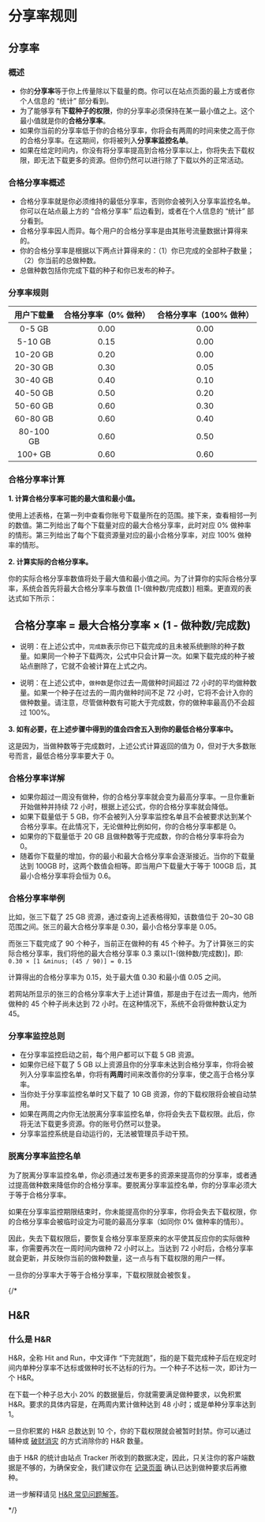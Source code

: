 <H1 id="content">分享率规则</H1>

<H2 id="ratio-system-overview">分享率</H2>

<H3 id="ratio-system-overview">概述</H3>

- 你的**分享率**等于你上传量除以下载量的商。你可以在站点页面的最上方或者你个人信息的 “统计” 部分看到。
- 为了能够享有**下载种子的权限**，你的分享率必须保持在某一最小值之上。这个最小值就是你的**合格分享率**。
- 如果你当前的分享率低于你的合格分享率，你将会有两周的时间来使之高于你的合格分享率。在这期间，你将被列入**分享率监控名单**。
- 如果在给定时间内，你没有将分享率提高到合格分享率以上，你将失去下载权限，即无法下载更多的资源。但你仍然可以进行除了下载以外的正常活动。

<H3 id="required-ratio-overview">合格分享率概述</H3>

- 合格分享率就是你必须维持的最低分享率，否则你会被列入分享率监控名单。你可以在站点最上方的 “合格分享率” 后边看到，或者在个人信息的 “统计” 部分看到。
- 合格分享率因人而异。每个用户的合格分享率是由其账号流量数据计算得来的。
- 你的合格分享率是根据以下两点计算得来的：（1）你已完成的全部种子数量；（2）你当前的总做种数。
- 总做种数包括你完成下载的种子和你已发布的种子。

<H3 id="required-ratio-table">分享率规则</H3>

| 用户下载量 | 合格分享率（0% 做种） | 合格分享率（100% 做种） |
| :--------: | :-------------------: | :---------------------: |
|   0-5 GB   |         0.00          |          0.00           |
|  5-10 GB   |         0.15          |          0.00           |
|  10-20 GB  |         0.20          |          0.00           |
|  20-30 GB  |         0.30          |          0.05           |
|  30-40 GB  |         0.40          |          0.10           |
|  40-50 GB  |         0.50          |          0.20           |
|  50-60 GB  |         0.60          |          0.30           |
|  60-80 GB  |         0.60          |          0.40           |
| 80-100 GB  |         0.60          |          0.50           |
|  100+ GB   |         0.60          |          0.60           |

<H3 id="required-ratio-calculation">合格分享率计算</H3>

**1. 计算合格分享率可能的最大值和最小值。**

使用上述表格，在第一列中查看你账号下载量所在的范围。接下来，查看相邻一列的数值。第二列给出了每个下载量对应的最大合格分享率，此时对应 0% 做种率的情形。第三列给出了每个下载资源量对应的最小合格分享率，对应 100% 做种率的情形。

**2. 计算实际的合格分享率。**

你的实际合格分享率数值将处于最大值和最小值之间。为了计算你的实际合格分享率，系统会首先将最大合格分享率与数值 [1-(做种数/完成数)] 相乘。更直观的表达式如下所示：

<Center>
  <H2>合格分享率 = 最大合格分享率 × (1 - 做种数/完成数)</H2>
</Center>

- 说明：在上述公式中，`完成数`表示你已下载完成的且未被系统删除的种子数量。如果同一个种子下载两次，公式中只会计算一次。如果下载完成的种子被站点删除了，它就不会被计算在上式之内。

- 说明：在上述公式中，`做种数`是你过去一周做种时间超过 72 小时的平均做种数量。如果一个种子在过去的一周内做种时间不足 72 小时，它将不会计入你的做种数量。请注意，尽管做种数有可能大于完成数，你的做种率最高仍不会超过 100%。

**3. 如有必要，在上述步骤中得到的值会四舍五入到你的最低合格分享率中。**

这是因为，当做种数等于完成数时，上述公式计算返回的值为 0，但对于大多数账号而言，最低合格分享率要大于 0。

<H3 id="required-ratio-details">合格分享率详解</H3>

- 如果你超过一周没有做种，你的合格分享率就会变为最高分享率。一旦你重新开始做种并持续 72 小时，根据上述公式，你的合格分享率就会降低。
- 如果下载量低于 5 GB，你不会被列入分享率监控名单且不会被要求达到某个合格分享率。在此情况下，无论做种比例如何，你的合格分享率都是 0。
- 如果你的下载量低于 20 GB 且做种数等于完成数，你的合格分享率将会为 0。
- 随着你下载量的增加，你的最小和最大合格分享率会逐渐接近。当你的下载量达到 100GB 时，这两个数值会相等。即当用户下载量大于等于 100GB 后，其最小合格分享率将会恒为 0.6。

<H3 id="required-ratio-examples">合格分享率举例</H3>

比如，张三下载了 25 GB 资源，通过查询上述表格得知，该数值位于 20~30 GB 范围之间。张三的最大合格分享率是 0.30，最小合格分享率是 0.05。

而张三下载完成了 90 个种子，当前正在做种的有 45 个种子。为了计算张三的实际合格分享率，我们将他的最大合格分享率 0.3 乘以[1-(做种数/完成数)]，即: `0.30 × [1 &minus; (45 / 90)] = 0.15`

计算得出的合格分享率为 0.15，处于最大值 0.30 和最小值 0.05 之间。

若网站所显示的张三的合格分享率大于上述计算值，那是由于在过去一周内，他所做种的 45 个种子尚未达到 72 小时。在这种情况下，系统不会将做种数认定为 45。

<H3 id="ratio-watch-overview">分享率监控总则</H3>

- 在分享率监控启动之前，每个用户都可以下载 5 GB 资源。
- 如果你已经下载了 5 GB 以上资源且你的分享率未达到合格分享率，你将会被列入分享率监控名单，你将有**两周**时间来改善你的分享率，使之高于合格分享率。
- 当你处于分享率监控名单时又下载了 10 GB 资源，你的下载权限将会被自动禁用。
- 如果在两周之内你无法脱离分享率监控名单，你将会失去下载权限。此后，你将无法下载更多资源。你的账号仍然可以登录。
- 分享率监控系统是自动运行的，无法被管理员手动干预。

<H3 id="leaving-ratio-watch">脱离分享率监控名单</H3>

为了脱离分享率监控名单，你必须通过发布更多的资源来提高你的分享率，或者通过提高做种数来降低你的合格分享率。要脱离分享率监控名单，你的分享率必须大于等于合格分享率。

如果在分享率监控期限结束时，你未能提高你的分享率，你将会失去下载权限，你的合格分享率会被临时设定为可能的最高分享率（如同你 0% 做种率的情形）。

因此，失去下载权限后，要恢复合格分享率至原来的水平使其反应你的实际做种率，你需要再次在一周时间内做种 72 小时以上。当达到 72 小时后，合格分享率就会更新，并反映你当前的做种数量，这一点与有下载权限的用户一样。

一旦你的分享率大于等于合格分享率，下载权限就会被恢复。

{/*

<H2 id="hnr">H&R</H2>

<H3 id="what-is-hnr">什么是 H&R</H3>

H&R，全称 Hit and Run，中文译作 “下完就跑”，指的是下载完成种子后在规定时间内单种分享率不达标或做种时长不达标的行为。一个种子不达标一次，即计为一个 H&R。

在下载一个种子总大小 20% 的数据量后，你就需要满足做种要求，以免积累 H&R。要求的具体内容是，在两周内累计做种达到 48 小时；或是单种分享率达到 1。

一旦你积累的 H&R 总数达到 10 个，你的下载权限就会被暂时封禁。你可以通过辅种或 [破财消灾](/bonus.php) 的方式消除你的 H&R 数量。

由于 H&R 的统计由站点 Tracker 所收到的数据决定，因此，只关注你的客户端数据是不够的，为确保安全，我们建议你在 [记录页面]('/torrents.php?type=downloaded) 确认已达到做种要求后再撤种。

进一步解释请见 [H&R 常见问题解答](/wiki.php?action=article&id=68)。

*/}
